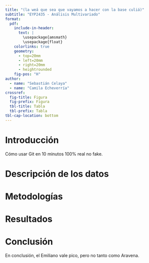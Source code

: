 ```yaml
---
title: "(la weá que sea que vayamos a hacer con la base culiá)"
subtitle: "EYP2435 - Análisis Multivariado"
format: 
  pdf: 
    include-in-header: 
      text: |
        \usepackage{amsmath}
        \usepackage{float}
    colorlinks: true
    geometry:
      - top=20mm
      - left=20mm
      - right=20mm
      - heightrounded
    fig-pos: "H"
author: 
  - name: "Sebastián Celaya"
  - name: "Camila Echeverría"
crossref:
  fig-title: Figura
  fig-prefix: Figura
  tbl-title: Tabla
  tbl-prefix: Tabla
tbl-cap-location: bottom
---
```


# Introducción

Cómo usar Git en 10 minutos 100% real no fake.

# Descripción de los datos

# Metodologías

# Resultados

# Conclusión

En conclusión, el Emiliano vale pico, pero no tanto como Aravena.